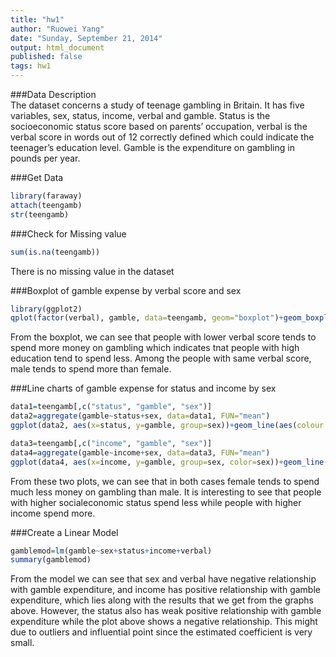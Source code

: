 ```yaml
---
title: "hw1"
author: "Ruowei Yang"
date: "Sunday, September 21, 2014"
output: html_document
published: false
tags: hw1
---
```

###Data Description <br>
The dataset concerns a study of teenage gambling in Britain. It has five variables, sex, status, income, verbal and gamble. Status is the socioeconomic status score based on parents' occupation, verbal is the verbal score in words out of 12 correctly defined which could indicate the teenager's education level. Gamble is the expenditure on gambling in pounds per year.

###Get Data
```r
library(faraway)
attach(teengamb)
str(teengamb)
```

###Check for Missing value
```r
sum(is.na(teengamb))
```
There is no missing value in the dataset

###Boxplot of gamble expense by verbal score and sex
```r
library(ggplot2)
qplot(factor(verbal), gamble, data=teengamb, geom="boxplot")+geom_boxplot(aes(fill = factor(sex)))
```

From the boxplot, we can see that people with lower verbal score tends to spend more money on gambling which indicates tnat people with high education tend to spend less. Among the people with same verbal score, male tends to spend more than female.

###Line charts of gamble expense for status and income by sex
```r
data1=teengamb[,c("status", "gamble", "sex")]
data2=aggregate(gamble~status+sex, data=data1, FUN="mean")
ggplot(data2, aes(x=status, y=gamble, group=sex))+geom_line(aes(colour = sex))

data3=teengamb[,c("income", "gamble", "sex")]
data4=aggregate(gamble~income+sex, data=data3, FUN="mean")
ggplot(data4, aes(x=income, y=gamble, group=sex, color=sex))+geom_line()
```

From these two plots, we can see that in both cases female tends to spend much less money on gambling than male. It is interesting to see that people with higher socialeconomic status spend less while people with higher income spend more.

###Create a Linear Model
```r
gamblemod=lm(gamble~sex+status+income+verbal)
summary(gamblemod)
```

From the model we can see that sex and verbal have negative relationship with gamble expenditure, and income has positive relationship with gamble expenditure, which lies along with the results that we get from the graphs above. However, the status also has weak positive relationship with gamble expenditure while the plot above shows a negative relationship. This might due to outliers and influential point since the estimated coefficient is very small.